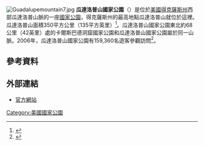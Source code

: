 {{noteTA
|1=zh-hans:瓜达卢普;zh-hant:瓜達洛普;
}}
[[File:Guadalupemountain7.jpg|thumb]]
'''瓜達洛普山國家公園'''（{{lang-en|Guadalupe Mountains National Park}}）是位於[[美國|美國]][[得克薩斯州|得克薩斯州]]西部瓜達洛普山脈的一座[[美國國家公園|國家公園]]，得克薩斯州的最高地點瓜達洛普山就位於這裡。瓜達洛普山面積350平方公里（135平方英里）<ref name="area">{{NPS area|year=2011|accessdate=2012-03-07}}</ref>。瓜達洛普山國家公園東北約68公里（42英里）處的卡爾斯巴德洞窟國家公園和瓜達洛普山國家公園屬於同一山脈。2006年，瓜達洛普山國家公園有159,360名遊客參觀訪問<ref name="visits">{{NPS Visitation|accessdate=2013-05-28}}</ref>。
==參考資料==
{{reflist}}
== 外部連結 ==
{{commonscat|Guadalupe Mountains National Park}}
* [http://www.nps.gov/gumo/index.htm 官方網站] {{Wayback|url=http://www.nps.gov/gumo/index.htm |date=20150619113001 }}
{{National parks of the United States}}
{{Authority control}}
[[Category:美國國家公園|Category:美國國家公園]]